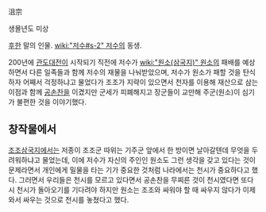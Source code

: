 沮宗

생몰년도 미상

[[후한]] 말의 인물. [[wiki:"저수#s-2" 저수]]의 동생.

200년에 [[관도대전]]이 시작되기 직전에 저수가 [[wiki:"원소(삼국지)" 원소]]의 패배를 예상하면서 다른 일족들과 함께 저수의 재물을 나눠받았으며, 저수가 원소가 패할 것을 탄식하자 어째서 걱정하냐고 물었다가 조조가 지략이 있으면서 천자를 이용해 재산으로 삼는 이점과 함께 [[공손찬]]을 이겼지만 군세가 피폐해지고 장군들이 교만해 주군(원소)이 심기가 불편한 것을 이야기했다.

== 창작물에서 ==
[[조조삼국지]]에서는 저종이 조조군 따위는 기주군 앞에서 한 방이면 날아갈텐데 무엇을 두려워하냐고 물었는데, 이에 저수가 자신의 주인인 원소도 그런 생각을 갖고 있다는 것이 문제라면서 개인에게 밀물을 타는 기가 중요한 것처럼 나라에서는 천시가 중요하다고 했다. 그러면서 우리들은 천시를 모르고 있다면서 공손찬을 무찌른 것이 천시였다면 또다시 천시가 돌아오기를 기다려야 하지만 원소는 조조와 싸워야 할 때 싸우지 않다가 이제와서 싸우는 것으로 천시를 놓쳤다고 했다.




